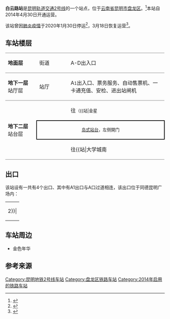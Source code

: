 {{Infobox Station
|BoxWidth = 24em
|Title = 白云路站
|eng_name = Baiyun Road Station
|StationSymbol = 
|linecolour = {{昆明地铁颜色|2}}
|ImageName = Baiyun RD Station Kunming Station.jpg 
|ImageSize = 290px
|ImageCaption = 車站出口
|ImagePadding = 0
|Code = 
|Operator = [[昆明地铁|昆明地铁]]
|Line = {{昆明地铁线路名|2|block}}
|Place = [[云南省|云南省]][[昆明市|昆明市]][[盘龙区|盘龙区]]
|coordinates = {{coord|25.068645|102.722269|display=inline,title}}
|MTType = 地下站
|MTConcourseType = 分离式站厅
|MTPlatformNum = 2
|MTPlatformType = [[岛式站台|岛式站台]]
|MTExitNum = 5
|MTTime First = 开往{{站|北部汽车站}}：06:20<br />开往{{站|环城南路}}：07:05
|MTTime Last = 开往{{站|北部汽车站}}：22:00<br />开往{{站|环城南路}}：22:45
|MTStartDate = 2014年4月30日
|MTColour = 白色，黑色，米色
|adjacent = {{Adjacent stations|system=昆明地铁
|line1=2|left1=金星|right1=火车北站}}
}}
'''白云路站'''是[[昆明轨道交通|昆明轨道交通]][[昆明轨道交通2号线|2号线]]的一个站点，位于[[云南省|云南省]][[昆明市|昆明市]][[盘龙区|盘龙区]]。<ref>{{Cite web|url=http://news.xinhuanet.com/house/km/2014-04-30/c_1110482021.htm|title=4月30日6：20头班车发车 昆明地铁时代已来临|date=2014-04-30|access-date=2016-11-14|archive-date=2016-11-14|archive-url=https://web.archive.org/web/20161114165937/http://news.xinhuanet.com/house/km/2014-04-30/c_1110482021.htm|dead-url=no}}</ref>本站自2014年4月30日开通运营。

该站曾因[[2019冠状病毒病云南省疫情|肺炎疫情]]于2020年1月30日停运<ref>{{Cite web|url=http://news.ifeng.com/c/7teLOTRlGa0|title=重磅！30日起昆明地铁3、6号线全线停运！主城区部分公交线路停运|publisher=凤凰网|date=2020-01-30|accessdate=2020-01-30|archive-date=2020-01-30|archive-url=https://web.archive.org/web/20200130030203/http://news.ifeng.com/c/7teLOTRlGa0|dead-url=no}}</ref>，3月18日恢复运营<ref>{{cite news|url=https://www.kunming.cn/news/c/2020-03-16/12875865.shtml|title=3月18日零时起昆明地铁将全面恢复线网运营组织 最快4分钟一趟|publisher=昆明信息港|date=2020-03-16|accessdate=2020-09-09|archive-date=2020-10-02|archive-url=https://web.archive.org/web/20201002004452/https://www.kunming.cn/news/c/2020-03-16/12875865.shtml|dead-url=no}}</ref>。
== 车站楼层 ==
{|cellspacing=0 cellpadding=3
|style="border-top:solid 1px gray;border-bottom:solid 1px gray;" width=100|'''地面层'''
|style="border-top:solid 1px gray;border-bottom:solid 1px gray;" width=100|街道
|style="border-top:solid 1px gray;border-bottom:solid 1px gray;" width=350|A-D出入口
|-
|style="border-bottom:solid 1px gray;"|'''地下一层'''<br />站厅层
|style="border-bottom:solid 1px gray;"|站厅
|style="border-bottom:solid 1px gray;"|A<small>1</small>出入口、票务服务、自动售票机、一卡通充值、安检、进出站闸机
|-
|style="border-bottom:solid 1px gray;" rowspan=3|'''地下二层'''<br />站台层
|{{arrow|L}}
|{{昆明地铁线路名|2}}往{{站|北部汽车站}}<small>（{{站|金星||昆明地铁}}）</small>
|-
|style="border-right:solid 2px black;border-left:solid 2px black;border-top:solid 2px black;border-bottom:solid 2px black;" colspan=2|<center><small>[[岛式站台|岛式站台]]，左侧開门</small></center>
|-
|style="border-bottom:solid 1px gray;"|{{arrow|R}}
|style="border-bottom:solid 1px gray;"|{{昆明地铁线路名|2}}往{{站|大学城南||昆明市}}/{{站|昆明南火车站}}<small>（{{站|火车北站||昆明市}}）</small>
|}

== 出口 ==
该站设有一共有4个出口、其中有A1出口与A口过道相连，该出口位于同德昆明广场内：
{| class="wikitable"
| rowspan=30 align="center" bgcolor={{昆明地铁颜色|2}}|
|-
! 编号 !! 建议前往的目的地 !! 照片
|-
| {{綠底白字出口|A}} || ||
|-
| {{綠底白字出口|A|1}} || 同德昆明广场 ||
|-
| {{綠底白字出口|B}} || ||
|-
| {{綠底白字出口|D|附=升}} || || [[File:Baiyun_RD_Station_Kunming_Station.jpg|200px]]
|-
| bgcolor="#EEEEEE" colspan=3 | {{綠底白字出口|註=升}}
|}

==车站周边==
*金色年华

== 参考来源 ==
<references/>

{{昆明地铁2号线}}

[[Category:昆明地铁2号线车站|Category:昆明地铁2号线车站]]
[[Category:盘龙区铁路车站|Category:盘龙区铁路车站]]
[[Category:2014年启用的铁路车站|Category:2014年启用的铁路车站]]